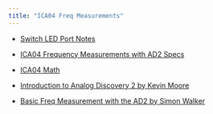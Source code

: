 ```yaml
---
title: "ICA04 Freq Measurements"
---
```


- [Switch LED Port Notes](assets/Switch-LED-Port-Notes.pdf){target="_blank"}

- [ICA04 Frequency Measurements with AD2 Specs](assets/ICA04/CMPE1250_ICA04_1231_GPIO_LEDS.pdf){target="_blank"}

- [ICA04 Math](assets/ICA04/ICA04-Math.pdf){target="_blank"}

- [Introduction to Analog Discovery 2 by Kevin Moore](https://naitca-my.sharepoint.com/personal/kevinmo_nait_ca/_layouts/15/stream.aspx?UniqueId=958e065d%2D5f4c%2D55d2%2Dd801%2D1cfe894b8475&Translate=false&referrer=StreamWebApp%2EWeb&referrerScenario=AddressBarCopied%2Eview%2E9c842449%2Daea5%2D4a8e%2Db1a6%2Dea261afd379e){target="_blank"}

- [Basic Freq Measurement with the AD2 by Simon Walker](https://www.youtube.com/watch?v=N5jVD07FVYU){target="_blank"}






